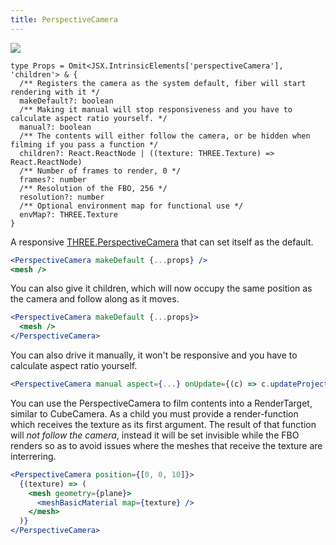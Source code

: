 ```yaml
---
title: PerspectiveCamera
---
```


[![](https://img.shields.io/badge/-storybook-%23ff69b4)](https://drei.vercel.app/?path=/story/camera-perspectivecamera--perspective-camera-scene-st)

```tsx
type Props = Omit<JSX.IntrinsicElements['perspectiveCamera'], 'children'> & {
  /** Registers the camera as the system default, fiber will start rendering with it */
  makeDefault?: boolean
  /** Making it manual will stop responsiveness and you have to calculate aspect ratio yourself. */
  manual?: boolean
  /** The contents will either follow the camera, or be hidden when filming if you pass a function */
  children?: React.ReactNode | ((texture: THREE.Texture) => React.ReactNode)
  /** Number of frames to render, 0 */
  frames?: number
  /** Resolution of the FBO, 256 */
  resolution?: number
  /** Optional environment map for functional use */
  envMap?: THREE.Texture
}
```

A responsive [THREE.PerspectiveCamera](https://threejs.org/docs/#api/en/cameras/PerspectiveCamera) that can set itself as the default.

```jsx
<PerspectiveCamera makeDefault {...props} />
<mesh />
```

You can also give it children, which will now occupy the same position as the camera and follow along as it moves.

```jsx
<PerspectiveCamera makeDefault {...props}>
  <mesh />
</PerspectiveCamera>
```

You can also drive it manually, it won't be responsive and you have to calculate aspect ratio yourself.

```jsx
<PerspectiveCamera manual aspect={...} onUpdate={(c) => c.updateProjectionMatrix()}>
```

You can use the PerspectiveCamera to film contents into a RenderTarget, similar to CubeCamera. As a child you must provide a render-function which receives the texture as its first argument. The result of that function will _not follow the camera_, instead it will be set invisible while the FBO renders so as to avoid issues where the meshes that receive the texture are interrering.

```jsx
<PerspectiveCamera position={[0, 0, 10]}>
  {(texture) => (
    <mesh geometry={plane}>
      <meshBasicMaterial map={texture} />
    </mesh>
  )}
</PerspectiveCamera>
```
